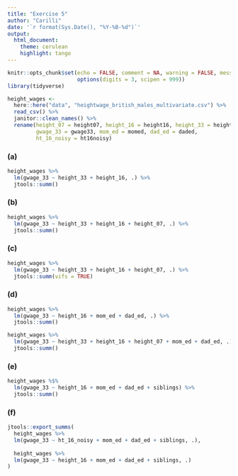 ```yaml
---
title: "Exercise 5"
author: "Carilli"
date: '`r format(Sys.Date(), "%Y-%B-%d")`'
output: 
  html_document:
    theme: cerulean
    highlight: tango
---
```


```r
knitr::opts_chunk$set(echo = FALSE, comment = NA, warning = FALSE, message = FALSE,
                      options(digits = 3, scipen = 999))
library(tidyverse)
```

```r
height_wages <- 
  here::here("data", "heightwage_british_males_multivariate.csv") %>% 
  read_csv() %>% 
  janitor::clean_names() %>% 
  rename(height_07 = height07, height_16 = height16, height_33 = height33,
         gwage_33 = gwage33, mom_ed = momed, dad_ed = daded, 
         ht_16_noisy = ht16noisy)
```

### (a)

```r
height_wages %>% 
  lm(gwage_33 ~ height_33 + height_16, .) %>% 
  jtools::summ()
```

### (b)

```r
height_wages %>% 
  lm(gwage_33 ~ height_33 + height_16 + height_07, .) %>% 
  jtools::summ()
```

### (c)

```r
height_wages %>% 
  lm(gwage_33 ~ height_33 + height_16 + height_07, .) %>% 
  jtools::summ(vifs = TRUE)
```

### (d)

```r
height_wages %>% 
  lm(gwage_33 ~ height_16 + mom_ed + dad_ed, .) %>% 
  jtools::summ()

height_wages %>% 
  lm(gwage_33 ~ height_33 + height_16 + height_07 + mom_ed + dad_ed, .) %>% 
  jtools::summ()
```

### (e)

```r
height_wages %$% 
  lm(gwage_33 ~ height_16 + mom_ed + dad_ed + siblings) %>% 
  jtools::summ()
```

### (f)

```r
jtools::export_summs(
  height_wages %>% 
  lm(gwage_33 ~ ht_16_noisy + mom_ed + dad_ed + siblings, .),
  
  height_wages %>% 
  lm(gwage_33 ~ height_16 + mom_ed + dad_ed + siblings, .)
)

```

